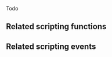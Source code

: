 Todo

==Related scripting functions==
{{CEF_functions}}

==Related scripting events==
{{CEF_events}}